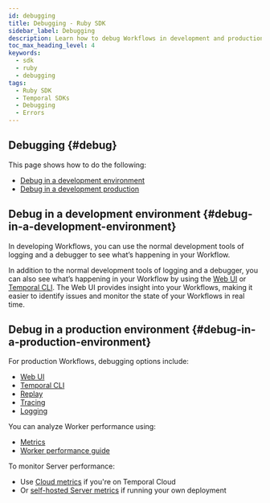 ```yaml
---
id: debugging
title: Debugging - Ruby SDK
sidebar_label: Debugging
description: Learn how to debug Workflows in development and production environments using Temporal Ruby SDK. Utilize logging, debugger, CLI, replay, tracing, and more.
toc_max_heading_level: 4
keywords:
  - sdk
  - ruby
  - debugging
tags:
  - Ruby SDK
  - Temporal SDKs
  - Debugging
  - Errors
---
```


## Debugging {#debug}

This page shows how to do the following:

- [Debug in a development environment](#debug-in-a-development-environment)
- [Debug in a development production](#debug-in-a-development-environment)

## Debug in a development environment {#debug-in-a-development-environment}

In developing Workflows, you can use the normal development tools of logging and a debugger to see what’s happening in your Workflow.

In addition to the normal development tools of logging and a debugger, you can also see what’s happening in your Workflow by using the [Web UI](/web-ui) or [Temporal CLI](/cli).
The Web UI provides insight into your Workflows, making it easier to identify issues and monitor the state of your Workflows in real time.

## Debug in a production environment {#debug-in-a-production-environment}

For production Workflows, debugging options include:

- [Web UI](/web-ui)
- [Temporal CLI](/cli)
- [Replay](/develop/ruby/testing-suite#replay-test)
- [Tracing](/develop/ruby/observability#tracing)
- [Logging](/develop/ruby/observability#logging)

You can analyze Worker performance using:

- [Metrics](/develop/ruby/observability#metrics)
- [Worker performance guide](/develop/worker-performance)

To monitor Server performance:

- Use [Cloud metrics](/cloud/metrics/) if you're on Temporal Cloud
- Or [self-hosted Server metrics](/self-hosted-guide/production-checklist#scaling-and-metrics) if running your own deployment
